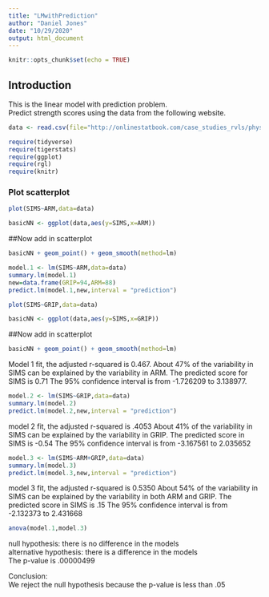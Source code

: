 ```yaml
---
title: "LMwithPrediction"
author: "Daniel Jones"
date: "10/29/2020"
output: html_document
---
```


```r
knitr::opts_chunk$set(echo = TRUE)
```

## Introduction

This is the linear model with prediction problem.  
Predict strength scores using the data from the following website.  

```r
data <- read.csv(file="http://onlinestatbook.com/case_studies_rvls/physical_strength/data.txt",sep="",header=TRUE)
```  

```r
require(tidyverse)
require(tigerstats)
require(ggplot)
require(rgl)
require(knitr)
```


### Plot scatterplot

```r
plot(SIMS~ARM,data=data)
```

```r
basicNN <- ggplot(data,aes(y=SIMS,x=ARM))
```
##Now add in scatterplot

```r
basicNN + geom_point() + geom_smooth(method=lm)
```

```r
model.1 <- lm(SIMS~ARM,data=data)
summary.lm(model.1)
new=data.frame(GRIP=94,ARM=88)
predict.lm(model.1,new,interval = "prediction")
```
```r
plot(SIMS~GRIP,data=data)
```

```r
basicNN <- ggplot(data,aes(y=SIMS,x=GRIP))
```
##Now add in scatterplot

```r
basicNN + geom_point() + geom_smooth(method=lm)
```

Model 1 fit, the adjusted r-squared is 0.467. About 47% of the variability in SIMS can be explained by the variability in ARM. The predicted score for SIMS is 0.71  The 95% confidence interval is from -1.726209 to 3.138977.

```r
model.2 <- lm(SIMS~GRIP,data=data)
summary.lm(model.2)
predict.lm(model.2,new,interval = "prediction")
```

model 2 fit, the adjusted r-squared is .4053 About 41% of the variability in SIMS can be explained by the variability in GRIP. The predicted score in SIMS is -0.54   The 95% confidence interval is from -3.167561 to 2.035652

```r
model.3 <- lm(SIMS~ARM+GRIP,data=data)
summary.lm(model.3)
predict.lm(model.3,new,interval = "prediction")
```

model 3 fit, the adjusted r-squared is 0.5350 About 54% of the variability in SIMS can be explained by the variability in both ARM and GRIP. The predicted score in SIMS is .15 The 95% confidence interval is from -2.132373 to 2.431668

```r
anova(model.1,model.3)
```
null hypothesis: there is no difference in the models    
alternative hypothesis: there is a difference in the models    
The p-value is .00000499

Conclusion:   
We reject the null hypothesis because the p-value is less than .05



